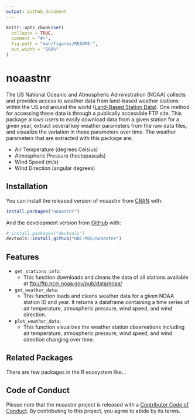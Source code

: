 ```yaml
---
output: github_document
---
```


<!-- README.md is generated from README.Rmd. Please edit that file -->

```r
knitr::opts_chunk$set(
  collapse = TRUE,
  comment = "#>",
  fig.path = "man/figures/README-",
  out.width = "100%"
)
```

# noaastnr

<!-- badges: start -->
<!-- badges: end -->

The US National Oceanic and Atmospheric Administration (NOAA) collects and provides access to weather data from land-based weather stations within the US and around the world ([Land-Based Station Data](https://www.ncdc.noaa.gov/data-access/land-based-station-data)).  One method for accessing these data is through a publically accessible FTP site.  This package allows users to easily download data from a given station for a given year, extract several key weather parameters from the raw data files, and visualize the variation in these parameters over time.  The weather parameters that are extracted with this package are:

- Air Temperature (degrees Celsius)
- Atmospheric Pressure (hectopascals)
- Wind Speed (m/s)
- Wind Direction (angular degrees)

## Installation

You can install the released version of noaastnr from [CRAN](https://CRAN.R-project.org) with:

``` r
install.packages("noaastnr")
```

And the development version from [GitHub](https://github.com/) with:

``` r
# install.packages("devtools")
devtools::install_github("UBC-MDS/noaastnr")
```
## Features

- `get_stations_info`:
  - This function downloads and cleans the data of all stations available at <ftp://ftp.ncei.noaa.gov/pub/data/noaa/>
- `get_weather_data`:
  - This function loads and cleans weather data for a given NOAA station ID and year. It returns a dataframe containing a time series of air temperature, atmospheric pressure, wind speed, and wind direction.
- `plot_weather_data`:
  - This function visualizes the weather station observations including air temperature, atmospheric pressure, wind speed, and wind direction changing over time.

## Related Packages

There are few packages in the R ecosystem like...

## Code of Conduct

Please note that the noaastnr project is released with a [Contributor Code of Conduct](https://contributor-covenant.org/version/2/0/CODE_OF_CONDUCT.html). By contributing to this project, you agree to abide by its terms.
